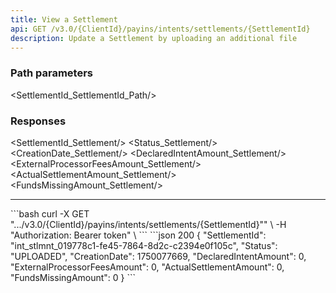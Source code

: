 ```yaml
---
title: View a Settlement
api: GET /v3.0/{ClientId}/payins/intents/settlements/{SettlementId} 
description: Update a Settlement by uploading an additional file
---
```




### Path parameters

<SettlementId_SettlementId_Path/>

### Responses

<AccordionGroup>
<Accordion title="200 - OK" defaultOpen>

<SettlementId_Settlement/>
<Status_Settlement/>
<CreationDate_Settlement/>
<DeclaredIntentAmount_Settlement/>
<ExternalProcessorFeesAmount_Settlement/>
<ActualSettlementAmount_Settlement/>
<FundsMissingAmount_Settlement/>

</Accordion>
</AccordionGroup>

---

<AccordionGroup>
</AccordionGroup>

<RequestExample>
```bash
curl -X GET ".../v3.0/{ClientId}/payins/intents/settlements/{SettlementId}"" \
-H "Authorization: Bearer token" \
```
</RequestExample>

<ResponseExample>
```json 200
{
    "SettlementId": "int_stlmnt_019778c1-fe45-7864-8d2c-c2394e0f105c",
    "Status": "UPLOADED",
    "CreationDate": 1750077669,
    "DeclaredIntentAmount": 0,
    "ExternalProcessorFeesAmount": 0,
    "ActualSettlementAmount": 0,
    "FundsMissingAmount": 0
}
```
</ResponseExample>